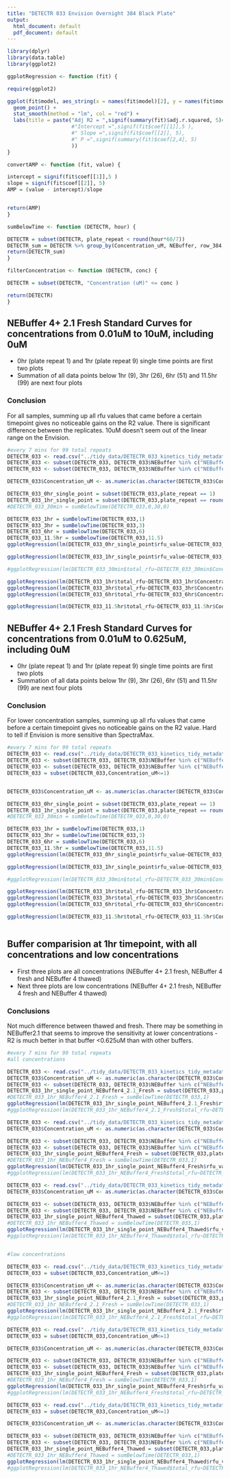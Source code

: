 ```yaml
---
title: "DETECTR 033 Envision Overnight 384 Black Plate"
output:
  html_document: default
  pdf_document: default
---
```


```r
library(dplyr)
library(data.table)
library(ggplot2)
```

```r
ggplotRegression <- function (fit) {

require(ggplot2)

ggplot(fit$model, aes_string(x = names(fit$model)[2], y = names(fit$model)[1])) + 
  geom_point() +
  stat_smooth(method = "lm", col = "red") +
  labs(title = paste("Adj R2 = ",signif(summary(fit)$adj.r.squared, 5)#,
                     #"Intercept =",signif(fit$coef[[1]],5 ),
                     #" Slope =",signif(fit$coef[[2]], 5),
                     #" P =",signif(summary(fit)$coef[2,4], 5)
                     ))
}
```

```r

convertAMP <- function (fit, value) {

intercept = signif(fit$coef[[1]],5 )
slope = signif(fit$coef[[2]], 5)
AMP = (value - intercept)/slope


return(AMP)
}
```

```r
sumBelowTime <- function (DETECTR, hour) {

DETECTR = subset(DETECTR, plate_repeat < round(hour*60/7))
DETECTR_sum = DETECTR %>% group_by(Concentration_uM, NEBuffer, row_384,column_384) %>% summarize (total_rfu=sum(rfu_value))
return(DETECTR_sum)
}
```

```r
filterConcentration <- function (DETECTR, conc) {

DETECTR = subset(DETECTR, "Concentration (uM)" <= conc )

return(DETECTR)
}
```


## NEBuffer 4+ 2.1 Fresh Standard Curves for concentrations from 0.01uM to 10uM, including 0uM
+ 0hr (plate repeat 1) and 1hr (plate repeat 9) single time points are first two plots
+ Summation of all data points below 1hr (9), 3hr (26), 6hr (51) and 11.5hr (99) are next four plots

### Conclusion 
For all samples, summing up all rfu values that came before a certain timepoint gives no noticeable gains on the R2 value. There is significant difference between the replicates. 10uM doesn't seem out of the linear range on the Envision.

```r

#every 7 mins for 99 total repeats
DETECTR_033 <- read.csv("../tidy_data/DETECTR_033_kinetics_tidy_metadata.csv")
DETECTR_033 <- subset(DETECTR_033, DETECTR_033$NEBuffer %in% c("NEBuffer 4 + 2.1 (fresh)", "NEBuffer 4 (fresh)", "NEBuffer 4 (thawed)"))
DETECTR_033 <- subset(DETECTR_033, DETECTR_033$NEBuffer %in% c("NEBuffer 4 + 2.1 (fresh)"))

DETECTR_033$Concentration_uM <- as.numeric(as.character(DETECTR_033$Concentration_uM))

DETECTR_033_0hr_single_point = subset(DETECTR_033,plate_repeat == 1)
DETECTR_033_1hr_single_point = subset(DETECTR_033,plate_repeat == round(60/7))
#DETECTR_033_30min = sumBelowTime(DETECTR_033,0,30,0)

DETECTR_033_1hr = sumBelowTime(DETECTR_033,1)
DETECTR_033_3hr = sumBelowTime(DETECTR_033,3)
DETECTR_033_6hr = sumBelowTime(DETECTR_033,6)
DETECTR_033_11.5hr = sumBelowTime(DETECTR_033,11.5)
ggplotRegression(lm(DETECTR_033_0hr_single_point$rfu_value~DETECTR_033_0hr_single_point$Concentration_uM))

ggplotRegression(lm(DETECTR_033_1hr_single_point$rfu_value~DETECTR_033_1hr_single_point$Concentration_uM))

#ggplotRegression(lm(DETECTR_033_30min$total_rfu~DETECTR_033_30min$Concentration_uM))

ggplotRegression(lm(DETECTR_033_1hr$total_rfu~DETECTR_033_1hr$Concentration_uM)) 
ggplotRegression(lm(DETECTR_033_3hr$total_rfu~DETECTR_033_3hr$Concentration_uM))
ggplotRegression(lm(DETECTR_033_6hr$total_rfu~DETECTR_033_6hr$Concentration_uM))

ggplotRegression(lm(DETECTR_033_11.5hr$total_rfu~DETECTR_033_11.5hr$Concentration_uM))


```



## NEBuffer 4+ 2.1 Fresh Standard Curves for concentrations from 0.01uM to 0.625uM, including 0uM
+ 0hr (plate repeat 1) and 1hr (plate repeat 9) single time points are first two plots
+ Summation of all data points below 1hr (9), 3hr (26), 6hr (51) and 11.5hr (99) are next four plots

### Conclusion 
For lower concentration samples, summing up all rfu values that came before a certain timepoint gives no noticeable gains on the R2 value. Hard to tell if Envision is more sensitive than SpectraMax.

```r



#every 7 mins for 99 total repeats
DETECTR_033 <- read.csv("../tidy_data/DETECTR_033_kinetics_tidy_metadata.csv")
DETECTR_033 <- subset(DETECTR_033, DETECTR_033$NEBuffer %in% c("NEBuffer 4 + 2.1 (fresh)", "NEBuffer 4 (fresh)", "NEBuffer 4 (thawed)"))
DETECTR_033 <- subset(DETECTR_033, DETECTR_033$NEBuffer %in% c("NEBuffer 4 + 2.1 (fresh)"))
DETECTR_033 = subset(DETECTR_033,Concentration_uM<=1)


DETECTR_033$Concentration_uM <- as.numeric(as.character(DETECTR_033$Concentration_uM))

DETECTR_033_0hr_single_point = subset(DETECTR_033,plate_repeat == 1)
DETECTR_033_1hr_single_point = subset(DETECTR_033,plate_repeat == round(60/7))
#DETECTR_033_30min = sumBelowTime(DETECTR_033,0,30,0)

DETECTR_033_1hr = sumBelowTime(DETECTR_033,1)
DETECTR_033_3hr = sumBelowTime(DETECTR_033,3)
DETECTR_033_6hr = sumBelowTime(DETECTR_033,6)
DETECTR_033_11.5hr = sumBelowTime(DETECTR_033,11.5)
ggplotRegression(lm(DETECTR_033_0hr_single_point$rfu_value~DETECTR_033_0hr_single_point$Concentration_uM))

ggplotRegression(lm(DETECTR_033_1hr_single_point$rfu_value~DETECTR_033_1hr_single_point$Concentration_uM))

#ggplotRegression(lm(DETECTR_033_30min$total_rfu~DETECTR_033_30min$Concentration_uM))

ggplotRegression(lm(DETECTR_033_1hr$total_rfu~DETECTR_033_1hr$Concentration_uM)) 
ggplotRegression(lm(DETECTR_033_3hr$total_rfu~DETECTR_033_3hr$Concentration_uM))
ggplotRegression(lm(DETECTR_033_6hr$total_rfu~DETECTR_033_6hr$Concentration_uM))

ggplotRegression(lm(DETECTR_033_11.5hr$total_rfu~DETECTR_033_11.5hr$Concentration_uM))



```

## Buffer comparision at 1hr timepoint, with all concentrations and low concentrations
+ First three plots are all concentrations (NEBuffer 4+ 2.1 fresh, NEBuffer 4 fresh and NEBuffer 4 thawed)
+ Next three plots are low concentrations (NEBuffer 4+ 2.1 fresh, NEBuffer 4 fresh and NEBuffer 4 thawed)

### Conclusions
Not much difference between thawed and fresh. There may be something in NEBuffer2.1 that seems to improve the sensitivity at lower concentrations - R2 is much better in that buffer <0.625uM than with other buffers.

```r

#every 7 mins for 99 total repeats
#all concentrations

DETECTR_033 <- read.csv("../tidy_data/DETECTR_033_kinetics_tidy_metadata.csv")
DETECTR_033$Concentration_uM <- as.numeric(as.character(DETECTR_033$Concentration_uM))
DETECTR_033 <- subset(DETECTR_033, DETECTR_033$NEBuffer %in% c("NEBuffer 4 + 2.1 (fresh)"))
DETECTR_033_1hr_single_point_NEBuffer4_2.1_Fresh = subset(DETECTR_033,plate_repeat == round(60/7))
#DETECTR_033_1hr_NEBuffer4_2.1_Fresh = sumBelowTime(DETECTR_033,1)
ggplotRegression(lm(DETECTR_033_1hr_single_point_NEBuffer4_2.1_Fresh$rfu_value~DETECTR_033_1hr_single_point_NEBuffer4_2.1_Fresh$Concentration_uM))
#ggplotRegression(lm(DETECTR_033_1hr_NEBuffer4_2.1_Fresh$total_rfu~DETECTR_033_1hr_NEBuffer4_2.1_Fresh$Concentration_uM))

DETECTR_033 <- read.csv("../tidy_data/DETECTR_033_kinetics_tidy_metadata.csv")
DETECTR_033$Concentration_uM <- as.numeric(as.character(DETECTR_033$Concentration_uM))

DETECTR_033 <- subset(DETECTR_033, DETECTR_033$NEBuffer %in% c("NEBuffer 4 + 2.1 (fresh)", "NEBuffer 4 (fresh)", "NEBuffer 4 (thawed)"))
DETECTR_033 <- subset(DETECTR_033, DETECTR_033$NEBuffer %in% c("NEBuffer 4 (fresh)"))
DETECTR_033_1hr_single_point_NEBuffer4_Fresh = subset(DETECTR_033,plate_repeat == round(60/7))
#DETECTR_033_1hr_NEBuffer4_Fresh = sumBelowTime(DETECTR_033,1)
ggplotRegression(lm(DETECTR_033_1hr_single_point_NEBuffer4_Fresh$rfu_value~DETECTR_033_1hr_single_point_NEBuffer4_Fresh$Concentration_uM))
#ggplotRegression(lm(DETECTR_033_1hr_NEBuffer4_Fresh$total_rfu~DETECTR_033_1hr_NEBuffer4_Fresh$Concentration_uM))

DETECTR_033 <- read.csv("../tidy_data/DETECTR_033_kinetics_tidy_metadata.csv")
DETECTR_033$Concentration_uM <- as.numeric(as.character(DETECTR_033$Concentration_uM))

DETECTR_033 <- subset(DETECTR_033, DETECTR_033$NEBuffer %in% c("NEBuffer 4 + 2.1 (fresh)", "NEBuffer 4 (fresh)", "NEBuffer 4 (thawed)"))
DETECTR_033 <- subset(DETECTR_033, DETECTR_033$NEBuffer %in% c("NEBuffer 4 (thawed)"))
DETECTR_033_1hr_single_point_NEBuffer4_Thawed = subset(DETECTR_033,plate_repeat == round(60/7))
#DETECTR_033_1hr_NEBuffer4_Thawed = sumBelowTime(DETECTR_033,1)
ggplotRegression(lm(DETECTR_033_1hr_single_point_NEBuffer4_Thawed$rfu_value~DETECTR_033_1hr_single_point_NEBuffer4_Thawed$Concentration_uM))
#ggplotRegression(lm(DETECTR_033_1hr_NEBuffer4_Thawed$total_rfu~DETECTR_033_1hr_NEBuffer4_Thawed$Concentration_uM))


#low concentrations

DETECTR_033 <- read.csv("../tidy_data/DETECTR_033_kinetics_tidy_metadata.csv")
DETECTR_033 = subset(DETECTR_033,Concentration_uM<=1)

DETECTR_033$Concentration_uM <- as.numeric(as.character(DETECTR_033$Concentration_uM))
DETECTR_033 <- subset(DETECTR_033, DETECTR_033$NEBuffer %in% c("NEBuffer 4 + 2.1 (fresh)"))
DETECTR_033_1hr_single_point_NEBuffer4_2.1_Fresh = subset(DETECTR_033,plate_repeat == round(60/7))
#DETECTR_033_1hr_NEBuffer4_2.1_Fresh = sumBelowTime(DETECTR_033,1)
ggplotRegression(lm(DETECTR_033_1hr_single_point_NEBuffer4_2.1_Fresh$rfu_value~DETECTR_033_1hr_single_point_NEBuffer4_2.1_Fresh$Concentration_uM))
#ggplotRegression(lm(DETECTR_033_1hr_NEBuffer4_2.1_Fresh$total_rfu~DETECTR_033_1hr_NEBuffer4_2.1_Fresh$Concentration_uM))

DETECTR_033 <- read.csv("../tidy_data/DETECTR_033_kinetics_tidy_metadata.csv")
DETECTR_033 = subset(DETECTR_033,Concentration_uM<=1)

DETECTR_033$Concentration_uM <- as.numeric(as.character(DETECTR_033$Concentration_uM))

DETECTR_033 <- subset(DETECTR_033, DETECTR_033$NEBuffer %in% c("NEBuffer 4 + 2.1 (fresh)", "NEBuffer 4 (fresh)", "NEBuffer 4 (thawed)"))
DETECTR_033 <- subset(DETECTR_033, DETECTR_033$NEBuffer %in% c("NEBuffer 4 (fresh)"))
DETECTR_033_1hr_single_point_NEBuffer4_Fresh = subset(DETECTR_033,plate_repeat == round(60/7))
#DETECTR_033_1hr_NEBuffer4_Fresh = sumBelowTime(DETECTR_033,1)
ggplotRegression(lm(DETECTR_033_1hr_single_point_NEBuffer4_Fresh$rfu_value~DETECTR_033_1hr_single_point_NEBuffer4_Fresh$Concentration_uM))
#ggplotRegression(lm(DETECTR_033_1hr_NEBuffer4_Fresh$total_rfu~DETECTR_033_1hr_NEBuffer4_Fresh$Concentration_uM))

DETECTR_033 <- read.csv("../tidy_data/DETECTR_033_kinetics_tidy_metadata.csv")
DETECTR_033 = subset(DETECTR_033,Concentration_uM<=1)

DETECTR_033$Concentration_uM <- as.numeric(as.character(DETECTR_033$Concentration_uM))

DETECTR_033 <- subset(DETECTR_033, DETECTR_033$NEBuffer %in% c("NEBuffer 4 + 2.1 (fresh)", "NEBuffer 4 (fresh)", "NEBuffer 4 (thawed)"))
DETECTR_033 <- subset(DETECTR_033, DETECTR_033$NEBuffer %in% c("NEBuffer 4 (thawed)"))
DETECTR_033_1hr_single_point_NEBuffer4_Thawed = subset(DETECTR_033,plate_repeat == round(60/7))
#DETECTR_033_1hr_NEBuffer4_Thawed = sumBelowTime(DETECTR_033,1)
ggplotRegression(lm(DETECTR_033_1hr_single_point_NEBuffer4_Thawed$rfu_value~DETECTR_033_1hr_single_point_NEBuffer4_Thawed$Concentration_uM))
#ggplotRegression(lm(DETECTR_033_1hr_NEBuffer4_Thawed$total_rfu~DETECTR_033_1hr_NEBuffer4_Thawed$Concentration_uM))



```

